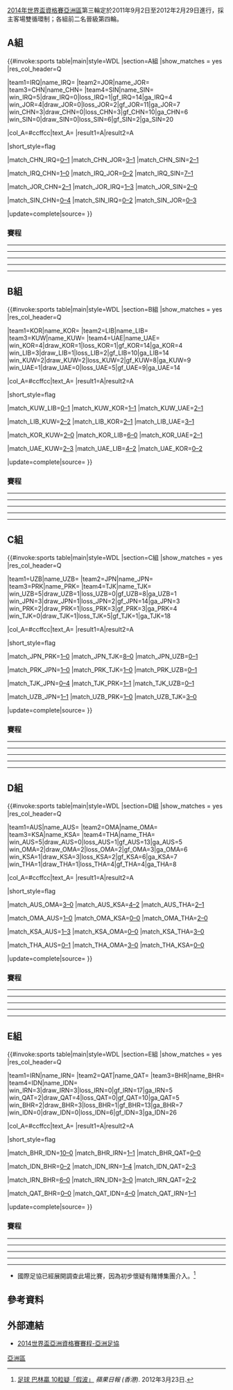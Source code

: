 
{{Pathnav|2014年世界盃足球賽|2014年世界盃外圍賽|2014年世界盃外圍賽 (亞洲區)|frame=3}}
[[2014年世界盃外圍賽_(亞洲區)|2014年世界盃資格賽亞洲區]]第三輪定於2011年9月2日至2012年2月29日進行，採主客場雙循環制；各組前二名晉級第四輪。

== A組 ==
<onlyinclude>{{#invoke:sports table|main|style=WDL
|section=A組
|show_matches = yes
|res_col_header=Q

|team1=IRQ|name_IRQ={{fb|IRQ}}
|team2=JOR|name_JOR={{fb|JOR}}
|team3=CHN|name_CHN={{fb|CHN}}
|team4=SIN|name_SIN={{fb|SIN}}
|win_IRQ=5|draw_IRQ=0|loss_IRQ=1|gf_IRQ=14|ga_IRQ=4
|win_JOR=4|draw_JOR=0|loss_JOR=2|gf_JOR=11|ga_JOR=7
|win_CHN=3|draw_CHN=0|loss_CHN=3|gf_CHN=10|ga_CHN=6
|win_SIN=0|draw_SIN=0|loss_SIN=6|gf_SIN=2|ga_SIN=20

|col_A=#ccffcc|text_A=
|result1=A|result2=A

|short_style=flag

|match_CHN_IRQ=[[#China_PR_v_Iraq|0–1]]
|match_CHN_JOR=[[#China_PR_v_Jordan|3–1]]
|match_CHN_SIN=[[#China_PR_v_Singapore|2–1]]

|match_IRQ_CHN=[[#Iraq_v_China_PR|1–0]]
|match_IRQ_JOR=[[#Iraq_v_Jordan|0–2]]
|match_IRQ_SIN=[[#Iraq_v_Singapore|7–1]]

|match_JOR_CHN=[[#Jordan_v_China_PR|2–1]]
|match_JOR_IRQ=[[#Jordan_v_Iraq|1–3]]
|match_JOR_SIN=[[#Jordan_v_Singapore|2–0]]

|match_SIN_CHN=[[#Singapore_v_China_PR|0–4]]
|match_SIN_IRQ=[[#Singapore_v_Iraq|0–2]]
|match_SIN_JOR=[[#Singapore_v_Jordan|0–3]]

|update=complete|source=
}}</onlyinclude>

=== 賽程 ===
<div id="中國 v 新加坡"></div>{{footballbox
|date = 2011年9月2日
|time= 19:30 [[UTC+08:00|UTC+8]]
|team1 = {{fb-rt|CHN}}
|score = 2–1
|report = [http://www.fifa.com/worldcup/preliminaries/asia/matches/round=257791/match=300172559/report.html 報告]
|team2 = {{fb|SIN}}
|goals1 = [[鄭智|鄭智]] {{goal|69|pen.}} <br /> [[于海_(足球運動員)|于海]] {{goal|73}}
|goals2 = [[亞歷山大·杜里奇|亞歷山大·杜里奇]] {{goal|33}}
|stadium = [[昆明市|昆明市]][[拓東體育場|拓東體育場]]
|attendance = 17,000
|referee = [[安德雷·埃尔·哈达德|安德雷·埃尔·哈达德]]（{{nfa|LIB}}）
}}
<div id="伊拉克 v 約旦"></div>{{footballbox
|date = 2011年9月2日
|time = 17:00 [[UTC+03:00|UTC+3]]
|team1 = {{fb-rt|IRQ}}
|score = 0–2
|report = [http://www.the-afc.com/zh/component/joomleague/?view=report&compID=423&matchId=4234 報告]{{dead link|date=2017年11月 |bot=InternetArchiveBot |fix-attempted=yes }}
|team2 = {{fb|JOR}}
|goals1 = 
|goals2 = [[Hassan_Abdel_Fattah|Abdel Fattah]] {{goal|43}} <br /> [[Abdullah_Deeb|Abdullah Deeb]] {{goal|47}}
|stadium = [[伊拉克|伊拉克]][[Franso_Hariri_Stadium|Franso Hariri Stadium]]
|attendance = 24,000
|referee = [[Nawaf_Shukralla|Nawaf Shukralla]]（{{nfa|BHR}}）
}}

----
<div id=" 新加坡 v 伊拉克"></div>{{footballbox
|date = 2011年9月6日
|time = 19:30 [[UTC+08:00|UTC+8]]
|team1 = {{fb-rt|SIN}}
|score = 0–2
|report = [http://www.the-afc.com/zh/component/joomleague/?view=report&compID=423&matchId=4244 報告]{{dead link|date=2017年11月 |bot=InternetArchiveBot |fix-attempted=yes }}
|team2 = {{fb|IRQ}}
|goals1 = 
|goals2 = [[Alaa_Abdul-Zahra|Abdul-Zahra]] {{goal|49}} <br /> [[Younis_Mahmoud|Mahmoud]] {{goal|86}}
|stadium = [[新加坡|新加坡]][[惹蘭勿剎體育場|惹蘭勿剎體育場]]
|attendance = 5,504
|referee = [[東城穣|東城穣]]（{{nfa|JPN}}）
}}
<div id=" 約旦 v 中國"></div>{{footballbox
|date = 2011年9月6日
|time = 17:00 [[UTC+3:00|UTC+3]]
|team1 = {{fb-rt|JOR}}
|score = 2–1
|report = [http://www.the-afc.com/zh/component/joomleague/?view=report&compID=423&matchId=4243 報告]{{dead link|date=2017年11月 |bot=InternetArchiveBot |fix-attempted=yes }}
|team2 = {{fb|CHN}}
|goals1 = [[Baha'_Abdul-Rahman|Abdul-Rahman]] {{goal|49}} <br /> [[Amer_Deeb|Amer Deeb]] {{goal|56}}
|goals2 = [[蒿俊閔|蒿俊閔]] {{goal|57}}
|stadium = [[約旦|約旦]][[安曼國際體育場|安曼國際體育場]]
|attendance = 19,000
|referee = [[Ravshan_Irmatov|Ravshan Irmatov]]（{{nfa|UZB}}）
}}
----
<div id=" 新加坡 v 約旦"></div>{{footballbox
|date = 2011年10月11日
|time = 19:30 [[UTC+08:00|UTC+8]]
|team1 = {{fb-rt|SIN}}
|score = 0–3
|report =[http://www.the-afc.com/en/component/joomleague/?view=report&compID=423&matchId=4242 報告]{{dead link|date=2017年11月 |bot=InternetArchiveBot |fix-attempted=yes }} 
|team2 = {{fb|JOR}}
|goals1 = 
|goals2 = [[Abdallah_Deeb|Abdallah Deeb]] {{goal|11}} <br /> [[Anas_Bani_Yaseen|Bani Yaseen]] {{goal|54}} <br /> [[Ahmed_Hayel|Hayel]] {{goal|64}}
|stadium = [[新加坡|新加坡]][[惹蘭勿剎體育場|惹蘭勿剎體育場]]
|attendance = 3,799
|referee = [[崔明龍|崔明龍]]（{{nfa|KOR}}）
}}

<div id="中國 v 伊拉克"></div>{{footballbox
|date = 2011年10月11日
|time = 20:15 [[UTC+08:00|UTC+8]]
|team1 = {{fb-rt|CHN}}
|score = 0–1
|report = [http://www.the-afc.com/en/component/joomleague/?view=report&compID=423&matchId=4241 報告]{{dead link|date=2017年11月 |bot=InternetArchiveBot |fix-attempted=yes }}
|team2 = {{fb|IRQ}}
|goals1 = 
|goals2 = [[Younis_Mahmoud|Mahmoud]] {{goal|45}}
|stadium = [[中國|中國]][[深圳灣體育中心|深圳灣體育中心]]
|attendance = 25,021
|referee = [[Saeid_Mozaffarizadeh|Saeid Mozaffarizadeh]]（{{nfa|IRN}}）
}}
----
<div id="伊拉克 v 中國"></div>{{footballbox
|date = 2011年11月11日
|time = 17:15 [[UTC+03:00|UTC+3]]
|team1 = {{fb-rt|IRQ}}
|score = 1–0
|report = [http://www.fifa.com/worldcup/preliminaries/asia/matches/round=257791/match=300172548/report.html 報告]
|team2 = {{fb|CHN}}
|goals1 = [[Younis_Mahmoud|Mahmoud]] {{goal|90+2}}
|goals2 = 
|stadium = [[卡達|卡達]][[Grand_Hamad_Stadium|Grand Hamad Stadium]]
|attendance = 5,000
|referee  = [[Peter_Green_(referee)|Peter Green]]（{{nfa|AUS}}）
}}

<div id="約旦 v 新加坡"></div>{{footballbox
|date = 2011年11月11日
|time = 18:00 [[UTC+02:00|UTC+2]]
|team1 = {{fb-rt|JOR}}
|score = 2–0
|report = [http://www.fifa.com/worldcup/preliminaries/asia/matches/round=257791/match=300172546/report.html 報告]
|team2 = {{fb|SIN}}
|goals1= [[Ahmed_Hayel|Hayel]] {{goal|15}} <br /> [[Amer_Deeb|Amer Deeb]] {{goal|65}}
|goals2 = 
|stadium = [[約旦|約旦]][[安曼國際體育場|安曼國際體育場]]
|attendance = 19,000
|referee = [[Ben_Williams_(referee)|Benjamin Williams]]（{{nfa|AUS}}）
}}
----
<div id="新加坡 v 中國"></div>{{footballbox
|date = 2011年11月15日
|time = 19:30 [[UTC+08:00|UTC+8]]
|team1 = {{fb-rt|SIN}}
|score = 0–4
|report = [http://www.fifa.com/worldcup/preliminaries/asia/matches/round=257791/match=300172549/report.html 報告]
|team2 = {{fb|CHN}}
|goals1 = 
|goals2 = [[于海_(足球運動員)|于海]] {{goal|41}} <br /> [[李玮锋|李玮锋]] {{goal|56}} <br /> [[鄭錚_(足球運動員)|鄭錚]] {{goal|73||81}}
|stadium = [[新加坡|新加坡]][[惹蘭勿剎體育場|惹蘭勿剎體育場]]
|attendance = 5,474
| referee = [[Abdullah_Balideh|Abdullah Balideh]]（{{nfa|QAT}}）
}}

<div id="  約旦 v 伊拉克"></div>{{footballbox
|date = 2011年11月15日
|time = 18:00 [[UTC+02:00|UTC+2]]
|team1 = {{fb-rt|JOR}}
|score = 1–3
|report = [http://www.fifa.com/worldcup/preliminaries/asia/matches/round=257791/match=300172555/report.html 報告]
|team2 = {{fb|IRQ}}
|goals1 = [[Hassan_Abdel-Fattah|Abdel-Fattah]] {{goal|17}}
|goals2 = [[Nashat_Akram|Akram]] {{goal|55||81}} <br /> [[Qusay_Munir|Munir]] {{goal|65}}
|stadium =  [[阿曼|阿曼]]
|attendance = 13,000
|referee = [[Ali_Al_Badwawi|Ali Al Badwawi]]（{{nfa|UAE}}）
}}

----
<div id="中國 v 約旦"></div>{{footballbox
|date = 2012年2月29日
|time = 16:00 [[UTC+08:00|UTC+8]]
|team1 = {{fb-rt|CHN}}
|score = 3–1
|report = [http://www.fifa.com/worldcup/preliminaries/asia/matches/round=257791/match=300172562/report.html 報告]
|team2 = {{fb|JOR}}
|goals1 = [[蒿俊閔|蒿俊閔]] {{goal|43||69}} <br /> [[于大寶|于大寶]] {{goal|88}}
|goals2 = [[Basem_Fat'hi|Fat'hi]] 
|stadium = [[中國|中國]][[廣州大學城體育中心|廣州大學城體育中心]]
|attendance = 6,104
|referee = [[温明庭|温明庭]]（{{nfa|VIE}}）
}}

<div id=" 伊拉克 v 新加坡 "></div>{{footballbox
|date = 2012年2月29日
|time = 16:45 [[UTC+03:00|UTC+3]]
|team1 = {{fb-rt|IRQ}}
|score = 7–1
|report = [http://www.fifa.com/worldcup/preliminaries/asia/matches/round=257791/match=300172539/report.html 報告]
|team2 = {{fb|SIN}}
|goals1 = [[Karrar_Jassim|Jassim]] {{goal|5}} <br /> [[Younis_Mahmoud|Mahmoud]] {{goal|11||61||90+3}} <br /> [[Hawar_Mulla_Mohammed|H. W. Mohammed]] {{goal|22|pen.}} <br /> [[Nashat_Akram|Akram]] {{goal|36|pen.}} <br /> [[Mustafa_Karim|Karim]] {{goal|48}}
|goals2 = [[Mohammad_Abdul|Abdul]] {{goal|27}}
|stadium = [[卡達|卡達]]
|attendance = 950
|referee = [[Abdullah_Al_Hilali|Abdullah Al Hilali]]（{{nfa|OMA}}）
}}

== B組 ==
<onlyinclude>{{#invoke:sports table|main|style=WDL
|section=B組
|show_matches = yes
|res_col_header=Q

|team1=KOR|name_KOR={{fb|KOR}}
|team2=LIB|name_LIB={{fb|LIB}}
|team3=KUW|name_KUW={{fb|KUW}}
|team4=UAE|name_UAE={{fb|UAE}}
|win_KOR=4|draw_KOR=1|loss_KOR=1|gf_KOR=14|ga_KOR=4
|win_LIB=3|draw_LIB=1|loss_LIB=2|gf_LIB=10|ga_LIB=14
|win_KUW=2|draw_KUW=2|loss_KUW=2|gf_KUW=8|ga_KUW=9
|win_UAE=1|draw_UAE=0|loss_UAE=5|gf_UAE=9|ga_UAE=14

|col_A=#ccffcc|text_A=
|result1=A|result2=A

|short_style=flag

|match_KUW_LIB=[[#Kuwait_v_Lebanon|0–1]]
|match_KUW_KOR=[[#Kuwait_v_South_Korea|1–1]]
|match_KUW_UAE=[[#Kuwait_v_United_Arab_Emirates|2–1]]

|match_LIB_KUW=[[#Lebanon_v_Kuwait|2–2]]
|match_LIB_KOR=[[#Lebanon_v_South_Korea|2–1]]
|match_LIB_UAE=[[#Lebanon_v_United_Arab_Emirates|3–1]]

|match_KOR_KUW=[[#South_Korea_v_Kuwait|2–0]]
|match_KOR_LIB=[[#South_Korea_v_Lebanon|6–0]]
|match_KOR_UAE=[[#South_Korea_v_United_Arab_Emirates|2–1]]

|match_UAE_KUW=[[#United_Arab_Emirates_v_Kuwait|2–3]]
|match_UAE_LIB=[[#United_Arab_Emirates_v_Lebanon|4–2]]
|match_UAE_KOR=[[#United_Arab_Emirates_v_South_Korea|0–2]]

|update=complete|source=
}}</onlyinclude>

=== 賽程 ===
<div id="黎巴嫩 v 韓國"></div>{{footballbox
|date = 2011年9月2日
|time = 20:00 [[UTC+9:00|UTC+9]]
|team1 = {{fb-rt|KOR}}
|score = 6–0
|report = [http://www.the-afc.com/zh/component/joomleague/?view=report&compID=423&matchId=4234 報告]{{dead link|date=2017年11月 |bot=InternetArchiveBot |fix-attempted=yes }}
|team2 = {{fb|LIB}}
|goals1 = [[朴主永|朴主永]] {{goal|8||45+1||67}} <br /> [[池東沅|池東沅]] {{goal|66||85}} <br /> [[金正友|金正友]] {{goal|82}}
|goals2 = 
|stadium = [[韓國|韓國]][[高陽體育場|高陽體育場]]
|attendance = 37,655
|referee = [[Abdul_Malik_Bashir|Abdul Malik Bashir]]（{{nfa|SIN}}）
}}
<div id="阿聯酋 v科威特  "></div>{{footballbox
|date = 2011年9月2日
|time =  19:30 [[UTC+4:00|UTC+4]]
|team1 = {{fb-rt|UAE}}
|score = 2–3
|report = [http://www.the-afc.com/zh/component/joomleague/?view=report&compID=423&matchId=4233 報告]{{dead link|date=2017年11月 |bot=InternetArchiveBot |fix-attempted=yes }}
|team2 = {{fb|KUW}}
|goals1 = [[Ismail_Al_Hammadi|Al Hammadi]] {{goal|84}} <br /> [[Ahmad_Khalil_(Emirati_footballer)|Khalil]] {{goal|89}}
|goals2 = [[Yousef_Nasser|Nasser]] {{goal|7||65}} <br /> [[Bader_Al-Mutwa|Al-Mutwa]] {{goal|51}}
|stadium = [[阿拉伯聯合大公國|阿拉伯聯合大公國]][[Tahnoun_bin_Mohammed_Stadium|Al Qatara Stadium]]
|attendance = 8,715
|referee = [[Muhsen_Basma|Muhsen Basma]]（{{nfa|SYR}}）
}}

----
<div id="黎巴嫩 v 阿聯酋"></div>{{footballbox
|date = 2011年9月6日
|time =  17:00 [[UTC+3:00|UTC+3]]
|team1 = {{fb-rt|LIB}}
|score = 3–1
|report = [http://www.the-afc.com/zh/component/joomleague/?view=report&compID=423&matchId=4232 報告]{{dead link|date=2017年11月 |bot=InternetArchiveBot |fix-attempted=yes }}
|team2 = {{fb|UAE}}
|goals1 = [[Mohammed_Ghaddar|Ghaddar]] {{goal|37|pen.}} <br /> [[Akram_Moghrabi|Moghrabi]] {{goal|53}} <br /> [[Roda_Antar|Antar]] {{goal|83}}
|goals2 = [[Mahmoud_Khamees|Khamees]] {{goal|15}}
|stadium = [[黎巴嫩|黎巴嫩]][[Camille_Chamoun_Sports_City_Stadium|Camille Chamoun Sports City Stadium]]
|attendance = 4,000
|referee = [[Alireza_Faghani|Alireza Faghani]]（{{nfa|IRN}}）
}}
<div id="科威特 v 韓國 "></div>{{footballbox
|date = 2011年9月6日
|time = 20:00 [[UTC+3:00|UTC+3]]
|team1 = {{fb-rt|KUW}}
|score = 1–1
|report = [http://www.the-afc.com/zh/component/joomleague/?view=report&compID=423&matchId=4231 報告]{{dead link|date=2017年11月 |bot=InternetArchiveBot |fix-attempted=yes }}
|team2 = {{fb|KOR}}
|goals1 = [[Hussain_Fadel|Fadel]] {{goal|53}}
|goals2 = [[朴主永|朴主永]] {{goal|8}}
|stadium = [[科威特|科威特]][[Al-Sadaqua_Walsalam_Stadium|Peace and Friendship Stadium]]
|attendance = 20,000
|referee = [[Mohsen_Torky|Mohsen Torky]]（{{nfa|IRN}}）
}}
----
<div id="韓國 v 阿聯酋"></div>{{footballbox
|date = 2011年10月11日
|time = 20:00 [[UTC+9:00|UTC+9]]
|team1 = {{fb-rt|KOR}}
|score = 2–1
|report = [http://www.the-afc.com/en/component/joomleague/?view=report&compID=423&matchId=4229 報告]{{dead link|date=2017年11月 |bot=InternetArchiveBot |fix-attempted=yes }}
|team2 = {{fb|UAE}}
|goals1 = [[朴主永|朴主永]] {{goal|49}} <br /> [[Hamdan_Al_Kamali|Hamdan Al Kamali]] {{goal|62|[[自杀进球|自杀进球]]}}
|goals2 = [[Ismail_Matar|Ismail Matar]] {{goal|90+1}}
|stadium = [[韓國|韓國]][[水原世界杯體育場|水原世界杯體育場]]
|attendance = 28,689
|referee = [[譚海|譚海]]（{{nfa|CHN}}）
}}
<div id="黎巴嫩 v科威特  "></div>{{footballbox
|date = 2011年10月11日
|time = 17:00 [[UTC+3:00|UTC+3]]
|team1 = {{fb-rt|LIB}}
|score = 2–2
|report =[http://www.the-afc.com/en/component/joomleague/?view=report&compID=423&matchId=4230 報告]{{dead link|date=2017年11月 |bot=InternetArchiveBot |fix-attempted=yes }} 
|team2 = {{fb|KUW}}
|goals1 = [[Hasan_Matuk|Hasan Matuk]] {{goal|15||86|[[pen.|pen.]]}}
|goals2 = [[Musaed_Nada|Musaed Nada]] {{goal|50}} <br /> [[Mahmud|Mahmud]] {{goal|88|[[o.g.|o.g.]]}}
|stadium = [[黎巴嫩國|黎巴嫩國]]， [[Camille_Chamoun_Sports_City_Stadium|Camille Chamoun Sports City Stadium]]
|attendance = 32,000
|referee = [[當麻政明|當麻政明]]（{{nfa|JPN}}）
}}

----
<div id="阿聯酋 v 韓國 "></div>{{footballbox
|date = 2011年11月11日
|time = 16:45 [[UTC+4:00|UTC+4]]
|team1 = {{fb-rt|UAE}}
|score = 0–2
|report = [http://www.fifa.com/worldcup/preliminaries/asia/matches/round=257791/match=300172538/report.html 報告] 
|team2 = {{fb|KOR}}
|goals1 = 
|goals2 = [[李根鎬|李根鎬]] {{goal|88}} <br /> [[朴主永|朴主永]] {{goal|90+3}} 
|stadium = [[阿拉伯聯合大公國|阿拉伯聯合大公國]][[Al_Ahli_Club_Stadium|Al Ahli Club Stadium]]
|attendance = 8,272
|referee = [[Ravshan_Irmatov|Ravshan Irmatov]]（{{nfa|UZB}}）
}}
<div id="科威特 v 黎巴嫩 "></div>{{footballbox
|date = 2011年11月11日
|time = 17:30 [[UTC+3:00|UTC+3]]
|team1 = {{fb-rt|KUW}}
|score = 0–1
|report = [http://www.fifa.com/worldcup/preliminaries/asia/matches/round=257791/match=300172567/report.html 報告] 
|team2 = {{fb|LIB}}
|goals1 = 
|goals2 = [[Mahmoud_El_Ali|Mahmoud El Ali]] {{goal|57}}
|stadium = [[科威特|科威特]][[Al-Sadaqua_Walsalam_Stadium|Peace and Friendship Stadium]]
|attendance = 17,500
|referee = [[Valentin_Kovalenko|Valentin Kovalenko]]（{{nfa|UZB}}）
}}

----
<div id="黎巴嫩 v 韓國   "></div>{{footballbox
|date = 2011年11月15日
|time = 14:30 [[UTC+2:00|UTC+2]]
|team1 = {{fb-rt|LIB}}
|score = 2–1
|report = [http://www.fifa.com/worldcup/preliminaries/asia/matches/round=257791/match=300172533/report.html 報告] 
|team2 = {{fb|KOR}}
|goals1 = [[Al_Saadi|Al Saadi]] {{goal|4}} <br /> [[Ali_Atwi|Ali Atwi]] {{goal|32|pen.}}
|goals2 = [[具滋哲|具滋哲]] {{goal|20|pen.}}
|stadium = [[黎巴嫩|黎巴嫩]][[Camille_Chamoun_Sports_City_Stadium|Camille Chamoun Sports City Stadium]]
|attendance = 35,000
|referee = [[Khalil_Al_Ghamdi|Khalil Al Ghamdi]]（{{nfa|KSA}}）
}}
<div id="科威特 v 阿聯酋 "></div>{{footballbox
|date = 2011年11月15日
|time = 17:30 [[UTC+3:00|UTC+3]]
|team1 = {{fb-rt|KUW}}
|score = 2–1
|report = [http://www.fifa.com/worldcup/preliminaries/asia/matches/round=257791/match=300172558/report.html 報告] 
|team2 = {{fb|UAE}}
|goals1 = [[Al_Enezi|Al Enezi]] {{goal|50}} <br /> [[Abbas|Abbas]] {{goal|68|o.g.}}
|goals2 = [[Matar|Matar]] {{goal|19}}
|stadium = [[科威特|科威特]][[Al-Sadaqua_Walsalam_Stadium|Al-Sadaqua Walsalam Stadium]]
|attendance = 10,000
|referee = [[Abudallah_Al_Hilali|Abudallah Al Hilali]]（{{nfa|OMA}}）
}}

----
<div id="韓國 v 科威特  "></div>{{footballbox
|date = 2012年2月29日
|time = 21:00 [[UTC+9:00|UTC+9]]
|team1 = {{fb-rt|KOR}}
|score = 2–0 
|report = [http://www.fifa.com/worldcup/preliminaries/asia/matches/round=257791/match=300172563/report.html 報告] 
|team2 = {{fb|KUW}}
|goals1 = [[李同國|李同國]] {{goal|65}} <br /> [[李根鎬|李根鎬]] {{goal|71}}
|goals2 = 
|stadium = [[韓國|韓國]][[首爾世界盃競技場|首爾世界盃競技場]]
|attendance = 46,551
|referee = [[西村雄一|西村雄一]]（{{nfa|JPN}}）
}}
<div id="阿聯酋 v黎巴嫩  "></div>{{footballbox
|date = 2012年2月29日
|time = 16:00 [[UTC+4:00|UTC+4]]
|team1 = {{fb-rt|UAE}}
|score = 4–2
|report = [http://www.fifa.com/worldcup/preliminaries/asia/matches/round=257791/match=300172554/report.html 報告] 
|team2 = {{fb|LIB}}
|goals1 = [[Saeed|Saeed]] {{goal|20||78}} <br /> [[Al-Wehaibi|Al-Wehaibi]] {{goal|38}} <br /> [[Matar|Matar]] {{goal|69}}
|goals2 = [[El_Ali|El Ali]] {{goal|23}} <br /> [[Maatouk|Maatouk]] {{goal|45+2}}
|stadium = [[阿拉伯聯合大公國|阿拉伯聯合大公國]][[Al_Nahyan_Stadium|Al Nahyan Stadium]]
|attendance = 10,000
|referee = [[Peter_Green|Peter Green]]（{{nfa|AUS}}）
}}

== C組 ==
<onlyinclude>{{#invoke:sports table|main|style=WDL
|section=C組
|show_matches = yes
|res_col_header=Q

|team1=UZB|name_UZB={{fb|UZB}}
|team2=JPN|name_JPN={{fb|JPN}}
|team3=PRK|name_PRK={{fb|PRK}}
|team4=TJK|name_TJK={{fb|TJK}}
|win_UZB=5|draw_UZB=1|loss_UZB=0|gf_UZB=8|ga_UZB=1
|win_JPN=3|draw_JPN=1|loss_JPN=2|gf_JPN=14|ga_JPN=3
|win_PRK=2|draw_PRK=1|loss_PRK=3|gf_PRK=3|ga_PRK=4
|win_TJK=0|draw_TJK=1|loss_TJK=5|gf_TJK=1|ga_TJK=18

|col_A=#ccffcc|text_A=
|result1=A|result2=A

|short_style=flag

|match_JPN_PRK=[[#Japan_v_North_Korea|1–0]]
|match_JPN_TJK=[[#Japan_v_Tajikistan|8–0]]
|match_JPN_UZB=[[#Japan_v_Uzbekistan|0–1]]

|match_PRK_JPN=[[#North_Korea_v_Japan|1–0]]
|match_PRK_TJK=[[#North_Korea_v_Tajikistan|1–0]]
|match_PRK_UZB=[[#North_Korea_v_Uzbekistan|0–1]]

|match_TJK_JPN=[[#Tajikistan_v_Japan|0–4]]
|match_TJK_PRK=[[#Tajikistan_v_North_Korea|1–1]]
|match_TJK_UZB=[[#Tajikistan_v_Uzbekistan|0–1]]

|match_UZB_JPN=[[#Uzbekistan_v_Japan|1–1]]
|match_UZB_PRK=[[#Uzbekistan_v_North_Korea|1–0]]
|match_UZB_TJK=[[#Uzbekistan_v_Tajikistan|3–0]]

|update=complete|source=
}}</onlyinclude>

=== 賽程 ===
<div id="日本 v 朝鮮"></div>{{footballbox
|date = 2011年9月2日
|time = 19:24 (UTC+9)
|team1 = {{fb-rt|JPN}}
|score = 1–0
|report = [http://www.the-afc.com/zh/component/joomleague/?view=report&compID=423&matchId=4222 報告]{{dead link|date=2017年11月 |bot=InternetArchiveBot |fix-attempted=yes }}
|team2 = {{fb|PRK}}
|goals1 = [[吉田麻也|吉田麻也]] {{goal|90+4}} 
|goals2 = 
|stadium = [[日本|日本]][[埼玉2002體育場|埼玉2002體育場]]
|attendance = 62,000
|referee = [[Ali_Hama_Madhad_Saif_al_Badawi|Ali Hama Madhad Saif al Badawi]]（{{nfa|UAE}}）
}}
<div id="塔吉克 v烏茲別克 "></div>{{footballbox
|date = 2011年9月2日
|time = 16:30 (UTC+5)
|team1 = {{fb-rt|TJK}}
|score = 0–1
|report = [http://www.the-afc.com/zh/component/joomleague/?view=report&compID=423&matchId=4221 報告]{{dead link|date=2017年11月 |bot=InternetArchiveBot |fix-attempted=yes }}
|team2 = {{fb|UZB}}
|goals1 = 
|goals2 = [[Maksim|Maksim]] {{goal|72}}
|stadium = [[塔吉克斯坦|塔吉克]][[Metallurg_Stadium|Metallurg Stadium]]
|attendance = 15,000
|referee = [[譚海|譚海]]（{{nfa|CHN}}）
}}

----
<div id=" 朝鮮 v 塔吉克"></div>{{footballbox
|date = 2011年9月6日
|time = 19:24 [[UTC+9:00|UTC+9]]
|team1 = {{fb-rt|PRK}}
|score = 1–0
|report = [http://www.the-afc.com/zh/component/joomleague/?view=report&compID=423&matchId=4220 報告]{{dead link|date=2017年11月 |bot=InternetArchiveBot |fix-attempted=yes }}
|team2 = {{fb|TJK}}
|goals2 = [[朴男哲|朴男哲]] {{goal|14}} 
|stadium = [[朝鮮|朝鮮]][[羊角島競技場|羊角島競技場]]
|attendance = 28,000
|referee = [[温明庭|温明庭]]（{{nfa|VIE}}）
}}
<div id="烏茲別克 v 日本"></div>{{footballbox
|date = 2011年9月6日
|time = 16:30 [[UTC+5:00|UTC+5]]
|team1 = {{fb-rt|UZB}}
|score = 1–1
|report = [http://www.the-afc.com/zh/component/joomleague/?view=report&compID=423&matchId=4219 報告]{{dead link|date=2017年11月 |bot=InternetArchiveBot |fix-attempted=yes }}
|team2 = {{fb|JPN}}
|goals1 = [[Server_Djeparov|Server Djeparov]] {{goal|8}}
|goals2 = [[岡崎慎司|岡崎慎司]] {{goal|65}}
|stadium = [[烏茲別克|烏茲別克]][[Pakhtakor_Stadium|Pakhtakor Stadium]]
|attendance = 32,000
|referee = [[Khalil_Ibrahim_al_Ghamdi|Khalil Ibrahim al Ghamdi]]（{{nfa|KSA}}）
}}

----
<div id="朝鮮 v 烏茲別克"></div>{{footballbox
|date = 2011年10月11日
|time = 16:00 (UTC+9)
|team1 = {{fb-rt|PRK}}
|score = 0–1
|report = [http://www.the-afc.com/en/component/joomleague/?view=report&compID=423&matchId=4218 報告]{{dead link|date=2017年11月 |bot=InternetArchiveBot |fix-attempted=yes }} 
|team2 = {{fb|UZB}}
|goals1 = 
|goals2 = [[Alexander_Geynrihk|Alexander Geynrihk]] {{goal|26}}
|stadium = [[朝鮮|朝鮮]][[羊角島競技場|羊角島競技場]]
|attendance = 29,000
|referee = [[Ali_Reza_Faghani|Ali Reza Faghani]]（{{nfa|IRN}}）
}}
<div id="日本 v 塔吉克 "></div>{{footballbox
|date = 2011年10月11日
|time = 12:00 [[UTC+9:00|UTC+9]]
|team1 = {{fb-rt|JPN}}
|score = 8–0
|report = [http://www.the-afc.com/en/component/joomleague/?view=report&compID=423&matchId=4217 報告]{{dead link|date=2017年11月 |bot=InternetArchiveBot |fix-attempted=yes }} 
|team2 = {{fb|TJK}}
|goals1 = [[邁克·哈維納爾|邁克·哈維納爾]] {{goal|11||47}}<br /> [[岡崎慎司|岡崎慎司]] {{goal|19||74}} <br /> [[駒野友一|駒野友一]] {{goal|35}} <br /> [[香川真司|香川真司]] {{goal|41||68}} <br /> [[中村憲剛|中村憲剛]] {{goal|56}}
|goals2 =
|stadium = [[日本|日本]][[大阪市長居陸上競技場|大阪市長居陸上競技場]]
|attendance = 44,688
|referee = [[Benjamin_Jon_Williams|Benjamin Jon Williams]]（{{nfa|AUS}}）
}}

----
<div id="塔吉克 v 日本  "></div>{{footballbox
|date = 2011年11月11日
|time = 14:00 [[UTC+5:00|UTC+5]]
|team1 = {{fb-rt|TJK}}
|score = 0–4
|report = [http://www.fifa.com/worldcup/preliminaries/asia/matches/round=257791/match=300172566/report.html 報告]
|team2 = {{fb|JPN}}
|goals1 = 
|goals2 = [[今野泰幸|今野泰幸]] {{goal|36}} <br /> [[岡崎慎司|岡崎慎司]] {{goal|61||90+2}} <br /> [[前田遼一|前田遼一]] {{goal|82}}
|stadium = [[塔吉克斯坦|塔吉克]][[Central_Stadium|Central Stadium]]
|attendance = 18,000
|referee = [[金東進|金東進]]（{{nfa|KOR}}）
}}
<div id="烏茲別克 v 朝鮮  "></div>{{footballbox
|date = 2011年11月11日
|time = 18:00 [[UTC+5:00|UTC+5]]
|team1 = {{fb-rt|UZB}}
|score = 1–0
|report = [http://www.fifa.com/worldcup/preliminaries/asia/matches/round=257791/match=300172556/report.html 報告]
|team2 = {{fb|PRK}}
|goals1 = 
|goals2 = [[Kapadze|Kapadze]] {{goal|48}}
|stadium = [[烏茲別克|烏茲別克]][[Pakhtakor_Markaziy_Stadium|Pakhtakor Markaziy Stadium]]
|attendance = 27,525
|referee = [[安德雷·埃尔·哈达德|安德雷·埃尔·哈达德]]（{{nfa|LIB}}）
}}

----
<div id="朝鮮 v 日本 "></div>{{footballbox
|date = 2011年11月15日
|time = 16:00 [[UTC+9:00|UTC+9]]
|team1 = {{fb-rt|PRK}}
|score = 1–0
|report = [http://www.fifa.com/worldcup/preliminaries/asia/matches/round=257791/match=300172543/report.html 報告]
|team2 = {{fb|JPN}}
|goals1 = [[朴男哲|朴男哲]] {{goal|50}}
|goals2 = 
|stadium = [[朝鮮|朝鮮]][[金日成競技場|金日成競技場]]
|attendance = 50,000
|referee = [[Nawaf_Shukralla|Nawaf Shukralla]]（{{nfa|BHR}}）
}}
<div id="烏茲別克 v 塔吉克 "></div>{{footballbox
|date = 2011年11月15日
|time = 18:00 [[UTC+5:00|UTC+5]]
|team1 = {{fb-rt|UZB}}
|score = 4–0
|report = [http://www.fifa.com/worldcup/preliminaries/asia/matches/round=257791/match=300172557/report.html 報告]
|team2 = {{fb|TJK}}
|goals1 = [[Tursunov|Tursunov]] {{goal|35}} <br /> [[Ahmedov|Ahmedov]] {{goal|60}} <br /> [[Geynrikh|Geynrikh]] {{goal|70}}
|goals2 = 
|stadium = [[烏茲別克|烏茲別克]][[Pakhtakor_Markaziy_Stadium|Pakhtakor Markaziy Stadium]]
|attendance = 5,325
|referee = [[Mohamed_Al_Zarouni|Mohamed Al Zarouni]]（{{nfa|UAE}}）
}}

----
<div id="塔吉克 v 朝鮮 "></div>{{footballbox
|date = 2012年2月29日
|time = 13:30 [[UTC+5:00|UTC+5]]
|team1 = {{fb-rt|TJK}}
|score = 1–1
|report = [http://www.fifa.com/worldcup/preliminaries/asia/matches/round=257791/match=300172537/report.html 報告]
|team2 = {{fb|PRK}}
|goals1 = [[Khamroqulov|Khamroqulov]] {{goal|61}}
|goals2 = [[張成赫|張成赫]]{{goal|54|pen.}}
|stadium = [[塔吉克斯坦|塔吉克]][[20_Years_of_Independence_Stadium|20 Years of Independence Stadium]]
|attendance = 35,000
|referee = [[Banjar_Al-Dosari|Banjar Al-Dosari]]（{{nfa|QAT}}）
}}
<div id="日本 v 烏茲別克"></div>{{footballbox
|date = 2012年2月29日
|time = 19:32 [[UTC+9:00|UTC+9]]
|team1 = {{fb-rt|JPN}}
|score = 0–1
|report = [http://www.fifa.com/worldcup/preliminaries/asia/matches/round=257791/match=300172560/report.html 報告]
|team2 = {{fb|UZB}}
|goals1 = 
|goals2 = [[Shadrin|Shadrin]] {{goal|53}}
|stadium = [[日本|日本]][[豐田體育場|豐田體育場]]
|attendance = 42,720
|referee = [[Abdullah_Balideh|Abdullah Balideh]]（{{nfa|QAT}}）
}}

== D組 ==
<onlyinclude>{{#invoke:sports table|main|style=WDL
|section=D組
|show_matches = yes
|res_col_header=Q

|team1=AUS|name_AUS={{fb|AUS}}
|team2=OMA|name_OMA={{fb|OMA}}
|team3=KSA|name_KSA={{fb|KSA}}
|team4=THA|name_THA={{fb|THA}}
|win_AUS=5|draw_AUS=0|loss_AUS=1|gf_AUS=13|ga_AUS=5
|win_OMA=2|draw_OMA=2|loss_OMA=2|gf_OMA=3|ga_OMA=6
|win_KSA=1|draw_KSA=3|loss_KSA=2|gf_KSA=6|ga_KSA=7
|win_THA=1|draw_THA=1|loss_THA=4|gf_THA=4|ga_THA=8

|col_A=#ccffcc|text_A=
|result1=A|result2=A

|short_style=flag

|match_AUS_OMA=[[#Australia_v_Oman|3–0]]
|match_AUS_KSA=[[#Australia_v_Saudi_Arabia|4–2]]
|match_AUS_THA=[[#Australia_v_Thailand|2–1]]

|match_OMA_AUS=[[#Oman_v_Australia|1–0]]
|match_OMA_KSA=[[#Oman_v_Saudi_Arabia|0–0]]
|match_OMA_THA=[[#Oman_v_Thailand|2–0]]

|match_KSA_AUS=[[#Saudi_Arabia_v_Australia|1–3]]
|match_KSA_OMA=[[#Saudi_Arabia_v_Oman|0–0]]
|match_KSA_THA=[[#Saudi_Arabia_v_Thailand|3–0]]

|match_THA_AUS=[[#Thailand_v_Australia|0–1]]
|match_THA_OMA=[[#Thailand_v_Oman|3–0]]
|match_THA_KSA=[[#Thailand_v_Saudi_Arabia|0–0]]

|update=complete|source=
}}</onlyinclude>

=== 賽程 ===
<div id="澳洲 v 泰國"></div>{{footballbox
|date = 2011年9月2日
|time = 20:06 [[UTC+10:00|UTC+10]]
|team1 = {{fb-rt|AUS}}
|score = 2–1
|report = [http://www.the-afc.com/zh/component/joomleague/?view=report&compID=423&matchId=4210 報告]{{dead link|date=2017年11月 |bot=InternetArchiveBot |fix-attempted=yes }}
|team2 = {{fb|THA}}
|goals1 = [[Kennedy|Kennedy]] {{goal|58}} <br /> [[Brosque|Brosque]] {{goal|86}}
|goals2 = [[Dangda|Dangda]] {{goal|15}}
|stadium = [[澳洲|澳洲]][[布里斯本體育場|布里斯本體育場]]
|attendance = 24,540
|referee = [[Abdullah_Balideh|Abdullah Balideh]]（{{nfa|QAT}}）
}}
<div id="阿曼 v 沙特阿拉伯  "></div>{{footballbox
|date = 2011年9月2日
|time = 19:00 [[UTC+4:00|UTC+4]]
|team1 = {{fb-rt|OMA}}
|score = 0–0
|report = [http://www.the-afc.com/zh/component/joomleague/?view=report&compID=423&matchId=4209 報告]{{dead link|date=2017年11月 |bot=InternetArchiveBot |fix-attempted=yes }} 
|team2 = {{fb|KSA}}
|goals1 = 
|goals2 = 
|stadium = [[阿曼|阿曼]][[Seeb_Stadium|Seeb Stadium]]
|attendance = 14,000
|referee = [[阿卜杜勒拉赫曼·阿卜杜|阿卜杜勒拉赫曼·阿卜杜]]（{{nfa|QAT}}）
}}

----
<div id="泰國 v 阿曼 "></div>{{footballbox
|date = 2011年9月6日
|time = 18:00 [[UTC+7:00|UTC+7]]
|team1 = {{fb-rt|THA}}
|score = 3–0
|report = [http://www.the-afc.com/zh/component/joomleague/?view=report&compID=423&matchId=4208 報告]{{dead link|date=2017年11月 |bot=InternetArchiveBot |fix-attempted=yes }}
|team2 = {{fb|OMA}}
|goals1 = [[Soleb|Soleb]] {{goal|35}} <br /> [[Dangda|Dangda]] {{goal|41}} <br /> [[Al_Farsi|Al Farsi]] {{goal|90+1|o.g.}}
|goals2 = 
|stadium = [[泰國|泰國]][[拉加曼加拉體育場|拉加曼加拉體育場]]
|attendance = 19,000
|referee = [[金東進|金東進]]（{{nfa|KOR}}）
}}
<div id="沙特阿拉伯 v 澳洲 "></div>{{footballbox
|date = 2011年9月6日
|time = 20:30 [[UTC+3:00|UTC+3]]
|team1 = {{fb-rt|KSA}}
|score = 1–3
|report = [http://www.the-afc.com/zh/component/joomleague/?view=report&compID=423&matchId=4207 報告]{{dead link|date=2017年11月 |bot=InternetArchiveBot |fix-attempted=yes }}
|team2 = {{fb|AUS}}
|goals1 = [[Al-Shamrani|Al-Shamrani]] {{goal|66}}
|goals2 = [[Kennedy|Kennedy]] {{goal|40||56}} <br /> [[Wilkshire|Wilkshire]] {{goal|77|pen.}}
|stadium = [[沙特阿拉伯|沙特阿拉伯]][[Prince_Mohamed_bin_Fahd_Stadium|Prince Mohamed bin Fahd Stadium]]
|attendance = 15,000
|referee = [[西村雄一|西村雄一]]（{{nfa|JPN}}）
}}

----
<div id="澳洲 v 阿曼 "></div>{{footballbox
|date = 2011年10月11日
|time = 19:30 [[UTC+11:00|UTC+11]]
|team1 = {{fb-rt|AUS}}
|score = 3–0
|report = [http://www.fifa.com/worldcup/preliminaries/asia/matches/round=257791/match=300172571/report.html 報告]
|team2 = {{fb|OMA}}
|goals1 = [[Holman|Holman]] {{goal|8}} <br /> [[Kennedy|Kennedy]] {{goal|65}} <br /> [[Jedinak|Jedinak]] {{goal|85}}
|goals2 = 
|stadium = [[澳洲|澳洲]][[澳大利亞體育場|澳大利亞體育場]]
|attendance = 24,732
|referee = [[Valentin_Kovalenko|Valentin Kovalenko]]（{{nfa|UZB}}）
}}
<div id="泰國 v 沙特阿拉伯 "></div>{{footballbox
|date = 2011年10月11日
|time = 18:00 [[UTC+7:00|UTC+7]]
|team1 = {{fb-rt|THA}}
|score = 0–0
|report = [http://www.fifa.com/worldcup/preliminaries/asia/matches/round=257791/match=300172572/report.html 報告]
|team2 = {{fb|KSA}}
|goals1 = 
|goals2 = 
|stadium = [[泰國|泰國]][[拉加曼加拉體育場|拉加曼加拉體育場]]
|attendance = 42,000
|referee = [[Ravshan_Irmatov|Ravshan Irmatov]]（{{nfa|UZB}}）
}}

----
<div id="阿曼 v 澳洲"></div>{{footballbox
|date = 2011年11月11日
|time = 18:00 [[UTC+4:00|UTC+4]]
|team1 = {{fb-rt|OMA}}
|score = 1–0
|report = [http://www.fifa.com/worldcup/preliminaries/asia/matches/round=257791/match=300172580/report.html 報告]
|team2 = {{fb|AUS}}
|goals1 = [[Al_Hosni|Al Hosni]] {{goal|18}}
|goals2 = 
|stadium = [[阿曼|阿曼]][[Sultan_Qaboos_Sports_Complex|Sultan Qaboos Sports Complex]]
|attendance = 4,500
|referee = [[Ali_Abdulnabi|Ali Abdulnabi]]（{{nfa|BHR}}）
}}
<div id="沙特阿拉伯 v 泰國 "></div>{{footballbox
|date = 2011年11月11日
|time = 19:30 [[UTC+3:00|UTC+3]]
|team1 = {{fb-rt|KSA}}
|score = 3–0
|report = [http://www.fifa.com/worldcup/preliminaries/asia/matches/round=257791/match=300172570/report.html 報告]
|team2 = {{fb|THA}}
|goals1 = [[Hazazi|Hazazi]] {{goal|59}} <br /> [[Al-Fraidi|Al-Fraidi]] {{goal|80}} <br /> [[Noor|Noor]] {{goal|89|pen.}}
|goals2 = 
|stadium = [[沙特阿拉伯|沙特阿拉伯]][[King_Fahd_International_Stadium|King Fahd International Stadium]]
|attendance = 32,500
|referee = [[廖國文|廖國文]]（{{nfa|HKG}}）
}}

----
<div id="泰國 v 澳洲"></div>{{footballbox
|date = 2011年11月15日
|time = 18:00 [[UTC+7:00|UTC+7]]
|team1 = {{fb-rt|THA}}
|score = 0–1
|report = [http://www.fifa.com/worldcup/preliminaries/asia/matches/round=257791/match=300172575/report.html 報告]
|team2 = {{fb|AUS}}
|goals1 = 
|goals2 = [[Holman|Holman]] {{goal|77}}
|stadium = [[泰國|泰國]][[蘇帕查拉賽體育場|蘇帕查拉賽體育場]]
|attendance = 19,400
|referee = [[Saeid_Mozaffarizadeh|Saeid Mozaffarizadeh]]（{{nfa|IRN}}）
}}
<div id="沙特阿拉伯 v 阿曼 "></div>{{footballbox
|date = 2011年11月15日
|time = 19:30 [[UTC+3:00|UTC+3]]
|team1 = {{fb-rt|KSA}}
|score = 0–0
|report = [http://www.fifa.com/worldcup/preliminaries/asia/matches/round=257791/match=300172591/report.html 報告]
|team2 = {{fb|OMA}}
|goals1 = 
|goals2 = 
|stadium = [[沙特阿拉伯|沙特阿拉伯]][[King_Fahd_International_Stadium|King Fahd International Stadium]]
|attendance = 62,740
|referee = [[Mohsen_Torky|Mohsen Torky]]（{{nfa|IRN}}）
}}

----
<div id="澳洲 v沙特阿拉伯  "></div>{{footballbox
|date = 2012年2月29日
|time = 20:30 [[UTC+11:00|UTC+11]]
|team1 = {{fb-rt|AUS}}
|score = 4–2
|report = [http://www.fifa.com/worldcup/preliminaries/asia/matches/round=257791/match=300172575/report.html 報告]
|team2 = {{fb|KSA}}
|goals1 = [[Brosque|Brosque]] {{goal|43||75}} <br /> [[Kewell|Kewell]] {{goal|73}} <br /> [[Emerton|Emerton]] {{goal|76}}
|goals2 = [[Al-Dossari|Al-Dossari]] {{goal|19}} <br /> [[Al-Shamrani|Al-Shamrani]] {{goal|45+2|}}
|stadium = [[澳洲|澳洲]][[Melbourne_Rectangular_Stadium|Melbourne Rectangular Stadium]]
|attendance = 24,240
|referee = [[金東進|金東進]]（{{nfa|KOR}}）
}}
<div id="阿曼 v 泰國"></div>{{footballbox
|date = 2012年2月29日
|time = 19:30 [[UTC+4:00|UTC+4]]
|team1 = {{fb-rt|OMA}}
|score = 2–0
|report = [http://www.fifa.com/worldcup/preliminaries/asia/matches/round=257791/match=300172575/report.html 報告]
|team2 = {{fb|THA}}
|goals1 = [[Al-Hadhri|Al-Hadhri]] {{goal|8}} <br /> [[Al-Muqbali|Al-Muqbali]] {{goal|90+2}}
|goals2 = 
|stadium = [[阿曼|阿曼]][[Sultan_Qaboos_Sports_Complex|Sultan Qaboos Sports Complex]]
|attendance = 22,000 
|referee = [[當麻政明|當麻政明]]（{{nfa|JPN}}）
}}

== E組 ==
<onlyinclude>{{#invoke:sports table|main|style=WDL
|section=E組
|show_matches = yes
|res_col_header=Q

|team1=IRN|name_IRN={{fb|IRN}}
|team2=QAT|name_QAT={{fb|QAT}}
|team3=BHR|name_BHR={{fb|BHR}}
|team4=IDN|name_IDN={{fb|IDN}}
|win_IRN=3|draw_IRN=3|loss_IRN=0|gf_IRN=17|ga_IRN=5
|win_QAT=2|draw_QAT=4|loss_QAT=0|gf_QAT=10|ga_QAT=5
|win_BHR=2|draw_BHR=3|loss_BHR=1|gf_BHR=13|ga_BHR=7
|win_IDN=0|draw_IDN=0|loss_IDN=6|gf_IDN=3|ga_IDN=26

|col_A=#ccffcc|text_A=
|result1=A|result2=A

|short_style=flag

|match_BHR_IDN=[[#Bahrain_v_Indonesia|10–0]]
|match_BHR_IRN=[[#Bahrain_v_Iran|1–1]]
|match_BHR_QAT=[[#Bahrain_v_Qatar|0–0]]

|match_IDN_BHR=[[#Indonesia_v_Bahrain|0–2]]
|match_IDN_IRN=[[#Indonesia_v_Iran|1–4]]
|match_IDN_QAT=[[#Indonesia_v_Qatar|2–3]]

|match_IRN_BHR=[[#Iran_v_Bahrain|6–0]]
|match_IRN_IDN=[[#Iran_v_Indonesia|3–0]]
|match_IRN_QAT=[[#Iran_v_Qatar|2–2]]

|match_QAT_BHR=[[#Qatar_v_Bahrain|0–0]]
|match_QAT_IDN=[[#Qatar_v_Indonesia|4–0]]
|match_QAT_IRN=[[#Qatar_v_Iran|1–1]]

|update=complete|source=
}}</onlyinclude>

=== 賽程 ===
<div id="伊朗 v 印尼"></div>{{footballbox
|date = 2011年9月2日
|time = 20:00 [[UTC+4:30|UTC+4:30]]
|team1 = {{fb-rt|IRN}}
|score = 3–0
|report =[http://www.the-afc.com/zh/component/joomleague/?view=report&compID=423&matchId=4198 報告]{{dead link|date=2017年11月 |bot=InternetArchiveBot |fix-attempted=yes }} 
|team2 = {{fb|INA}}
|goals1 = [[Nekounam|Nekounam]] {{goal|53||74}} <br /> [[Teymourian|Teymourian]] {{goal|87}}
|goals2 = 
|stadium = [[伊朗|伊朗]][[阿薩迪體育場|阿薩迪體育場]]
|attendance = 89,800
|referee = [[當麻政明|當麻政明]]（{{nfa|JPN}}）
}}
<div id="巴林 v 卡達"></div>{{footballbox
|date = 2011年9月2日
|time = 20:00 [[UTC+3:00|UTC+3]]
|team1 = {{fb-rt|BHR}}
|score = 0–0
|report = [http://www.the-afc.com/zh/component/joomleague/?view=report&compID=423&matchId=4197 報告]{{dead link|date=2017年11月 |bot=InternetArchiveBot |fix-attempted=yes }}
|team2 = {{fb|QAT}}
|goals1 = 
|goals2 = 
|stadium = [[巴林|巴林]]
|attendance = 5,000
|referee = [[Mohamed_Al_Zarouni|Mohamed Al Zarouni]]（{{nfa|UAE}}）
}}

----
<div id="印尼 v 巴林 "></div>{{footballbox
|date = 2011年9月6日
|time = 19:00 [[UTC+7:00|UTC+7]]
|team1 = {{fb-rt|INA}}
|score = 0–2
|report = [http://www.the-afc.com/zh/component/joomleague/?view=report&compID=423&matchId=4196 報告]{{dead link|date=2017年11月 |bot=InternetArchiveBot |fix-attempted=yes }}
|team2 = {{fb|BHR}}
|goals1 = 
|goals2 = [[Saeed|Saeed]] {{goal|45+1}} <br /> [[Abdul-Latif|Abdul-Latif]] {{goal|70}}
|stadium = [[印尼|印尼]][[Gelora_Bung_Karno_Stadium|Gelora Bung Karno Stadium]]
|attendance = 85,000
|referee = [[李泯厚|李泯厚]]（{{nfa|KOR}}）
}}
<div id="卡達 v 伊朗"></div>{{footballbox
|date = 2011年9月6日
|time = 
|team1 = {{fb-rt|QAT}}
|score = 1–1
|report = [http://www.the-afc.com/zh/component/joomleague/?view=report&compID=423&matchId=4195 報告]{{dead link|date=2017年11月 |bot=InternetArchiveBot |fix-attempted=yes }}
|team2 = {{fb|IRN}}
|goals1 = [[El-Sayed|El-Sayed]] {{goal|56}}
|goals2 = [[Aghily|Aghily]] {{goal|46}}
|stadium = [[卡達|卡達]][[Jassim_Bin_Hamad_Stadium|Jassim Bin Hamad Stadium]]
|attendance = 8,125
|referee = [[崔明龍|崔明龍]]（{{nfa|KOR}}）
}}

----
<div id="印尼 v 卡達"></div>{{footballbox
|date = 2011年10月11日
|time = 19:00 [[UTC+7:00|UTC+7]]
|team1 = {{fb-rt|INA}}
|score = 2–3
|report = [http://www.the-afc.com/en/component/joomleague/?view=report&compID=423&matchId=4194 報告]{{dead link|date=2017年11月 |bot=InternetArchiveBot |fix-attempted=yes }}
|team2 = {{fb|QAT}}
|goals1 = {{goal|[[Gonzáles|Gonzáles]] 27||35}}
|goals2 = [[Al_Sulaiti|Al Sulaiti]] {{goal|14}} <br /> [[Khalfan|Khalfan]] {{goal|32}} <br /> [[Razak|Razak]] {{goal|59}}
|stadium = [[印尼|印尼]]
|attendance = 28,000
|referee = [[Malik_Abdul_Bashir|Malik Abdul Bashir]]（{{nfa|SIN}}）
}}
<div id="伊朗 v 巴林"></div>{{footballbox
|date = 2011年10月11日
|time = 19:30 [[UTC+3:30|UTC+3:30]]
|team1 = {{fb-rt|IRN}}
|score = 6–0
|report =[http://www.the-afc.com/en/component/joomleague/?view=report&compID=423&matchId=4193 報告]{{dead link|date=2017年11月 |bot=InternetArchiveBot |fix-attempted=yes }} 
|team2 = {{fb|BHR}}
|goals1 = [[Hosseini|Hosseini]] {{goal|22}} <br /> [[Jabbari|Jabbari]] {{goal|34}} <br /> [[Aghily|Aghily]] {{goal|42}} <br /> [[Teymourian|Teymourian]] {{goal|61}} <br /> [[Ansarifard|Ansarifard]] {{goal|75}} <br /> [[Rezaei|Rezaei]] {{goal|83}}
|goals2 = 
|stadium = [[伊朗|伊朗]][[Azadi_Stadium|Azadi Stadium]]
|attendance = 97,000
|referee = [[Peter_Green|Peter Green]]（{{nfa|AUS}}）
}}

----
<div id="巴林 v 伊朗"></div>{{footballbox
|date = 2011年11月11日
|time = 18:30 [[UTC+3:00|UTC+3]]
|team1 = {{fb-rt|BHR}}
|score = 1–1
|report = [http://www.fifa.com/worldcup/preliminaries/asia/matches/round=257791/match=300172588/report.html 報告]
|team2 = {{fb|IRN}}
|goals1 = [[Al_Alawi|Al Alawi]] {{goal|45}}
|goals2 = [[Jabbari|Jabbari]] {{goal|90+2}}
|stadium = [[巴林|巴林]][[Bahrain_National_Stadium|Bahrain National Stadium]]
|attendance = 18,000
|referee = [[Malik_Abdul_Bashir|Malik Abdul Bashir]]（{{nfa|SIN}}）
}}
<div id="卡達 v 印尼"></div>{{footballbox
|date = 2011年11月11日
|time = 19:00 [[UTC+3:00|UTC+3]]
|team1 = {{fb-rt|QAT}}
|score = 4–0
|report = [http://www.fifa.com/worldcup/preliminaries/asia/matches/round=257791/match=300172574/report.html 報告]
|team2 = {{fb|INA}}
|goals1 = [[Razak|Razak]] {{goal|30}} <br /> [[Khalfan|Khalfan]] {{goal|34|pen.||63}} <br /> [[Soria|Soria]] {{goal|90+2}}
|goals2 = 
|stadium = [[卡達|卡達]][[Jassim_Bin_Hamad_Stadium|Jassim Bin Hamad Stadium]]
|attendance = 6,500
|referee = [[Muhsen_Basma|Muhsen Basma]]（{{nfa|SYR}}）
}}

----
<div id="印尼 v 伊朗"></div>{{footballbox
|date = 2011年11月15日
|time = 
|team1 = {{fb-rt|INA}}
|score = 1–4
|report = [http://www.fifa.com/worldcup/preliminaries/asia/matches/round=257791/match=300172584/report.html 報告]
|team2 = {{fb|IRN}}
|goals1 = [[Pamungkas|Pamungkas]] {{goal|44}}
|goals2 = [[Meydavoudi|Meydavoudi]] {{goal|7}} <br /> [[Jabbari|Jabbari]] {{goal|21}} <br /> [[Rezaei|Rezaei]] {{goal|25}} <br /> [[Nekounam|Nekounam]] {{goal|73|pen.}} 
|stadium = [[印尼|印尼]]
|attendance = 6,000
|referee = [[譚海|譚海]] ([[Chinese_Football_Association|China PR]])
}}
<div id="卡達 v巴林  "></div>{{footballbox
|date = 2011年11月15日
|time = 19:00 [[UTC+3:00|UTC+3]]
|team1 = {{fb-rt|QAT}}
|score = 0–0
|report = [http://www.fifa.com/worldcup/preliminaries/asia/matches/round=257791/match=300172587/report.html 報告]
|team2 = {{fb|BHR}}
|goals1 = 
|goals2 = 
|stadium = [[卡達|卡達]][[Jassim_Bin_Hamad_Stadium|Jassim Bin Hamad Stadium]]
|attendance = 10,509
|referee = [[西村雄一|西村雄一]]（{{nfa|JPN}}）
}}

----
<div id="巴林 v 印尼"></div>{{footballbox
|date = 2012年2月29日
|time = 16:30 [[UTC+3:00|UTC+3]]
|team1 = {{fb-rt|BHR}}
|score = 10–0* 
|report = [http://www.fifa.com/worldcup/preliminaries/asia/matches/round=257791/match=300172578/report.html 報告]
|team2 = {{fb|INA}}
|goals1 = [[Abdul-Latif|Abdul-Latif]] {{goal|5|pen.||71||75}} <br /> [[Al_Alawi|Al Alawi]] {{goal|16||61}} <br /> [[Abdulrahman|Abdulrahman]] {{goal|35|pen.||42}} <br /> [[Saeed|Saeed]] {{goal|63||82||90+4}}
|goals2 = 
|stadium = [[巴林|巴林]][[Bahrain_National_Stadium|Bahrain National Stadium]]
|attendance = 3,000 
|referee = [[安德雷·埃尔·哈达德|安德雷·埃尔·哈达德]]（{{nfa|LIB}}）
}}
*國際足協已經展開調查此場比賽，因為初步懷疑有賭博集團介入。<ref>[http://hk.apple.nextmedia.com/template/apple/art_main.php?iss_id=20120323&sec_id=25391&subsec_id=25392&art_id=16181855 足球 巴林贏 10粒疑「假波」] {{Wayback|url=http://hk.apple.nextmedia.com/template/apple/art_main.php?iss_id=20120323&sec_id=25391&subsec_id=25392&art_id=16181855 |date=20190912023557 }} ''蘋果日報 (香港)''. 2012年3月23日.</ref>

<div id="伊朗 v 卡達"></div>{{footballbox
|date = 2012年2月29日
|time = 17:00 [[UTC+3:30|UTC+3:30]]
|team1 = {{fb-rt|IRN}}
|score = 2–2
|report = [http://www.fifa.com/worldcup/preliminaries/asia/matches/round=257791/match=300172578/report.html 報告]
|team2 = {{fb|QAT}}
|goals1 = [[Dejagah|Dejagah]] {{goal|4||50}} 
|goals2 = [[Khalfan|Khalfan]]{{goal|9|pen.}} <br /> [[Kasola|Kasola]] {{goal|86}}
|stadium = [[伊朗|伊朗]][[Azadi_Stadium|Azadi Stadium]]
|attendance = 91,300
|referee = [[Ravshan_Irmatov|Ravshan Irmatov]]（{{nfa|UZB}}）
}}

==參考資料==
{{reflist}}

== 外部連結 ==
*[http://www.the-afc.com/zh/fifa2014-schedule-a-results?view=Competitions&id=423 2014世界盃亞洲資格賽賽程-亞洲足協]{{dead link|date=2017年11月 |bot=InternetArchiveBot |fix-attempted=yes }}

{{2014年國際足協世界盃外圍賽}}

[[Category:2014年世界盃外圍賽|亞洲區]]